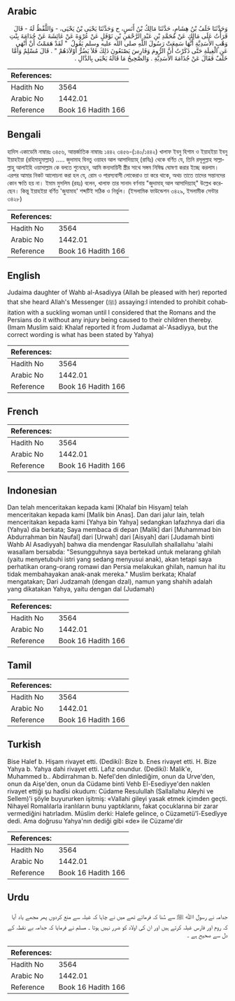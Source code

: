 ## Arabic


<div dir="rtl" lang="ar" style={{fontSize:'larger',backgroundColor:'#f8f9fa',padding:20}}>
وَحَدَّثَنَا خَلَفُ بْنُ هِشَامٍ، حَدَّثَنَا مَالِكُ بْنُ أَنَسٍ، ح وَحَدَّثَنَا يَحْيَى بْنُ يَحْيَى، - وَاللَّفْظُ لَهُ - قَالَ قَرَأْتُ عَلَى مَالِكٍ عَنْ مُحَمَّدِ بْنِ عَبْدِ الرَّحْمَنِ بْنِ نَوْفَلٍ عَنْ عُرْوَةَ عَنْ عَائِشَةَ عَنْ جُدَامَةَ بِنْتِ وَهْبٍ الأَسَدِيَّةِ أَنَّهَا سَمِعَتْ رَسُولَ اللَّهِ صلى الله عليه وسلم يَقُولُ ‏ "‏ لَقَدْ هَمَمْتُ أَنْ أَنْهَى عَنِ الْغِيلَةِ حَتَّى ذَكَرْتُ أَنَّ الرُّومَ وَفَارِسَ يَصْنَعُونَ ذَلِكَ فَلاَ يَضُرُّ أَوْلاَدَهُمْ ‏"‏ ‏.‏ قَالَ مُسْلِمٌ وَأَمَّا خَلَفٌ فَقَالَ عَنْ جُذَامَةَ الأَسَدِيَّةِ ‏.‏ وَالصَّحِيحُ مَا قَالَهُ يَحْيَى بِالدَّالِ ‏.‏
</div>
<div style={{backgroundColor:'#f8f9fa',padding:20, marginBottom: 10}}><table> <thead> <tr> <th>References:</th> <th></th> </tr> </thead> <tbody><tr><td>Hadith No</td><td>3564</td></tr><tr><td>Arabic No</td><td>1442.01</td></tr><tr><td>Reference</td><td>Book 16 Hadith 166</td></tr></tbody></table></div>

## Bengali


<div dir="ltr" lang="bn" style={{fontSize:'larger',backgroundColor:'#f8f9fa',padding:20}}>
হাদিস একাডেমি নাম্বারঃ ৩৪৫৬, আন্তর্জাতিক নাম্বারঃ ১৪৪২ ৩৪৫৬-(১৪০/১৪৪২) খালাফ ইবনু হিশাম ও ইয়াহইয়া ইবনু ইয়াহইয়া (রহিমাহুমাল্লাহ) ..... জুদামাহ বিনতু ওয়াহব আল আসাদিয়্যাহ্ (রাযিঃ) থেকে বর্ণিত যে, তিনি রসূলুল্লাহ সাল্লাল্লাহু আলাইহি ওয়াসাল্লাম কে বলতে শুনেছেন, আমি স্তন্যদায়িনী স্ত্রীর সাথে সঙ্গম নিষিদ্ধ ঘোষণা করার ইচ্ছে করলাম। এরপর আমার নিকট আলোচনা করা হল যে, রোম ও পারস্যবাসী লোকেরাও তা করে থাকে, অথচ তাতে তাদের সন্তানদের কোন ক্ষতি হয় না। ইমাম মুসলিম (রহঃ) বলেন, খালাফ তার সানাদ বর্ণনায় "জুদামাহ্ আল আসাদিয়্যাহ্" উল্লেখ করেছেন। কিন্তু ইয়াহইয়া বর্ণিত 'জুযামাহ' শব্দটিই সঠিক ও নির্ভুল। (ইসলামিক ফাউন্ডেশন ৩৪২৯, ইসলামীক সেন্টার ৩৪২৮)
</div>
<div style={{backgroundColor:'#f8f9fa',padding:20, marginBottom: 10}}><table> <thead> <tr> <th>References:</th> <th></th> </tr> </thead> <tbody><tr><td>Hadith No</td><td>3564</td></tr><tr><td>Arabic No</td><td>1442.01</td></tr><tr><td>Reference</td><td>Book 16 Hadith 166</td></tr></tbody></table></div>

## English


<div dir="ltr" lang="en" style={{fontSize:'larger',backgroundColor:'#f8f9fa',padding:20}}>
Judaima daughter of Wahb al-Asadiyya (Allah be pleased with her) reported that she heard Allah's Messenger (ﷺ) assaying:I intended to prohibit cohabitation with a suckling woman until I considered that the Romans and the Persians do it without any injury being caused to their children thereby. (Imam Muslim said: Khalaf reported it from Judamat al-'Asadiyya, but the correct wording is what has been stated by Yahya)
</div>
<div style={{backgroundColor:'#f8f9fa',padding:20, marginBottom: 10}}><table> <thead> <tr> <th>References:</th> <th></th> </tr> </thead> <tbody><tr><td>Hadith No</td><td>3564</td></tr><tr><td>Arabic No</td><td>1442.01</td></tr><tr><td>Reference</td><td>Book 16 Hadith 166</td></tr></tbody></table></div>

## French


<div dir="ltr" lang="fr" style={{fontSize:'larger',backgroundColor:'#f8f9fa',padding:20}}>

</div>
<div style={{backgroundColor:'#f8f9fa',padding:20, marginBottom: 10}}><table> <thead> <tr> <th>References:</th> <th></th> </tr> </thead> <tbody><tr><td>Hadith No</td><td>3564</td></tr><tr><td>Arabic No</td><td>1442.01</td></tr><tr><td>Reference</td><td>Book 16 Hadith 166</td></tr></tbody></table></div>

## Indonesian


<div dir="ltr" lang="id" style={{fontSize:'larger',backgroundColor:'#f8f9fa',padding:20}}>
Dan telah menceritakan kepada kami [Khalaf bin Hisyam] telah menceritakan kepada kami [Malik bin Anas]. Dan dari jalur lain, telah menceritakan kepada kami [Yahya bin Yahya] sedangkan lafazhnya dari dia (Yahya) dia berkata; Saya membaca di depan [Malik] dari [Muhammad bin Abdurrahman bin Naufal] dari [Urwah] dari [Aisyah] dari [Judamah binti Wahb Al Asadiyyah] bahwa dia mendengar Rasulullah shallallahu 'alaihi wasallam bersabda: "Sesungguhnya saya bertekad untuk melarang ghilah (yaitu menyetubuhi istri yang sedang menyusui anak), akan tetapi saya perhatikan orang-orang romawi dan Persia melakukan ghilah, namun hal itu tidak membahayakan anak-anak mereka." Muslim berkata; Khalaf mengatakan; Dari Judzamah (dengan dzal), namun yang shahih adalah yang dikatakan Yahya, yaitu dengan dal (Judamah)
</div>
<div style={{backgroundColor:'#f8f9fa',padding:20, marginBottom: 10}}><table> <thead> <tr> <th>References:</th> <th></th> </tr> </thead> <tbody><tr><td>Hadith No</td><td>3564</td></tr><tr><td>Arabic No</td><td>1442.01</td></tr><tr><td>Reference</td><td>Book 16 Hadith 166</td></tr></tbody></table></div>

## Tamil


<div dir="ltr" lang="ta" style={{fontSize:'larger',backgroundColor:'#f8f9fa',padding:20}}>

</div>
<div style={{backgroundColor:'#f8f9fa',padding:20, marginBottom: 10}}><table> <thead> <tr> <th>References:</th> <th></th> </tr> </thead> <tbody><tr><td>Hadith No</td><td>3564</td></tr><tr><td>Arabic No</td><td>1442.01</td></tr><tr><td>Reference</td><td>Book 16 Hadith 166</td></tr></tbody></table></div>

## Turkish


<div dir="ltr" lang="tr" style={{fontSize:'larger',backgroundColor:'#f8f9fa',padding:20}}>
Bise Halef b. Hişam rivayet etti. (Dediki): Bize b. Enes rivayet etti. H. Bize Yahya b. Yahya dahi rivayet etti. Lafız onundur. (Dediki): Malik'e, Muhammed b.. Abdirrahman b. Nefel'den dinlediğim, onun da Urve'den, onun da Aişe'den, onun da Cüdame binti Vehb El-Esediyye'den naklen rivayet ettiği şu hadîsi okudum: Cüdame Resulullah (Sallallahu Aleyhi ve Sellem)'i şöyle buyururken işitmiş: «Vallahi gileyi yasak etmek içimden geçti. Nihayeî Romalılarla iranlıların bunu yaptıklarını, fakat çocuklarına bir zarar vermediğini hatırladım. Müslim derki: Halefe gelince, o Cüzametü'î-Esedîyye dedi. Ama doğrusu Yahya'nın dediği gibi «de» ile Cüzame'dir
</div>
<div style={{backgroundColor:'#f8f9fa',padding:20, marginBottom: 10}}><table> <thead> <tr> <th>References:</th> <th></th> </tr> </thead> <tbody><tr><td>Hadith No</td><td>3564</td></tr><tr><td>Arabic No</td><td>1442.01</td></tr><tr><td>Reference</td><td>Book 16 Hadith 166</td></tr></tbody></table></div>

## Urdu


<div dir="rtl" lang="ur" style={{fontSize:'larger',backgroundColor:'#f8f9fa',padding:20}}>
جدامہ نے رسول اﷲ ﷺ سے سُنا کہ فرماتے تھے میں نے چاہا کہ غیلہ سے منع کردوں پھر مجھے یاد آیا کہ روم اور فارس غیلہ کرتے ہیں اور ان کی اولاد کو ضرر نہیں ہوتا ۔ مسلم نے فرمایا کہ جدامہ بے نقطہ کے دل سے صحیح ہے ۔
</div>
<div style={{backgroundColor:'#f8f9fa',padding:20, marginBottom: 10}}><table> <thead> <tr> <th>References:</th> <th></th> </tr> </thead> <tbody><tr><td>Hadith No</td><td>3564</td></tr><tr><td>Arabic No</td><td>1442.01</td></tr><tr><td>Reference</td><td>Book 16 Hadith 166</td></tr></tbody></table></div>